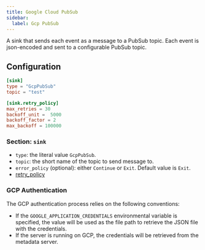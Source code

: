 ```yaml
---
title: Google Cloud PubSub
sidebar:
  label: Gcp PubSub
---
```


A sink that sends each event as a message to a PubSub topic. Each event is json-encoded and sent to a configurable PubSub topic.

## Configuration

```toml
[sink]
type = "GcpPubSub"
topic = "test"

[sink.retry_policy]
max_retries = 30
backoff_unit =  5000
backoff_factor = 2
max_backoff = 100000
```

### Section: `sink`

- `type`: the literal value `GcpPubSub`.
- `topic`: the short name of the topic to send message to.
- `error_policy` (optional): either `Continue` or `Exit`. Default value is `Exit`.
- [retry_policy](/oura/v1/advanced/retry_policy)

### GCP Authentication

The GCP authentication process relies on the following conventions:

- If the `GOOGLE_APPLICATION_CREDENTIALS` environmental variable is specified, the value will be used as the file path to retrieve the JSON file with the credentials.
- If the server is running on GCP, the credentials will be retrieved from the metadata server.
